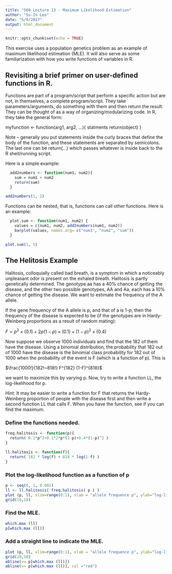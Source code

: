 ---
title: "560 Lecture 13 - Maximum Likelihood Estimation"
author: "Su-In Lee"
date: "5/9/2017"
output: html_document
---

```{r setup, include=FALSE}
knitr::opts_chunk$set(echo = TRUE)
```

This exercise uses a population genetics problem as an example of
maximum likelihood estimation (MLE). It will also serve as some
familiarization with how you write functions of variables in R.

## Revisiting a brief primer on user-defined functions in R.  
Functions are part of a program/script that perform a specific action but are not, in themselves, a complete program/script.  They take parameters/arguments, do something with them and then return the result.  They can be thought of as a way of organizing/modularizing code.  In R, they take the general form:

myfunction <- function(arg1, arg2, ...){
  statments
  return(object)
}

Note -- generally you put statements inside the curly braces that define
the body of the function, and these statements are separated by semicolons.
The last one can be  return(...) which passes whatever is inside back to the R shell/running script. 

Here is a simple example:

```{r}
  add2numbers <- function(num1, num2){
    sum = num1 + num2
    return(sum)
  }

add2numbers(1, 2)
```

Functions can be nested, that is, functions can call other functions. Here is an example:

```{r}
  plot.sum <- function(num1, num2) {
    values = c(num1, num2, add2numbers(num1, num2))
    barplot(values, names.arg= c("num1", "num2", "sum"))
  }

plot.sum(1, 5)
```


## The Helitosis Example
Halitosis, colloquially called bad breath, is a symptom in which a noticeably unpleasant odor is present on the exhaled breath. Halitosis is partly genetically determined. The genotype aa has a 40% chance of getting the disease, and the other two possible genotypes, AA and Aa, each has a 10% chance of getting the disease. We want to estimate the frequency of the A allele.

If the gene frequency of the  A  allele is p,  and that of a is 1-p,
then the frequency of the disease is expected to be (if the genotypes
are in Hardy-Weinberg proportions as a result of random mating):
  
  $F   =   p^2 \times (0.1) + 2p(1-p) \times (0.1) + (1-p)^2 \times (0.4)$

Now suppose we observe 1000 individuals and find that the 182 of them have the disease.
Using a binomial distribution, the probability that 182 out of 1000
have the disease is the binomial class probability for 182 out of 1000
when the probability of the event is F (which is a function of p).  This is

$\frac{1000!}{182!~818!} F^{182} (1-F)^{818}$

we want to maximize this by varying  p.  Now, try to write a function LL, the log-likelihood for p.  

Hint: It may be easier to write a function for F that returns the Hardy-Weinberg proportion of people with the disease first and then write a second function LL that calls F.  When you have the function, see if you can find the maximum.


### Define the functions needed.
```{r}
freq.halitosis <- function(p){
  return( 0.1*p^2+0.1*2*p*(1-p)+0.4*(1-p)^2 )
}

ll.halitosis <- function(f){
  return( 182 * log(f) + 818 * log(1-f) )
}
```

### Plot the log-likelihood function as a function of p
```{r}
p <- seq(0, 1, 0.001)
ll <- ll.halitosis( freq.halitosis( p ) )
plot (p, ll, xlim=range(0:1), xlab = "allele frequence p", ylab="log-likelihood")
grid(10,10)
```

### Find the MLE.
```{r}
which.max (ll)
p[which.max (ll)]
```

### Add a straight line to indicate the MLE.
```{r}
plot (p, ll, xlim=range(0:1), xlab = "allele frequence p", ylab="log-likelihood")
grid(10,10)
abline(v= p[which.max (ll)])
abline(v= p[which.max (ll)], col ="red")
```

